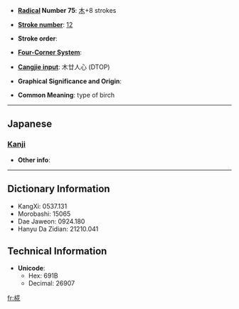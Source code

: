 * '''[[Wiktionary:Chinese radical index| Radical]] Number 75''': [[Wiktionary:Chinese radical index 木|木]]+8 strokes

* '''[[Wiktionary:Chinese total strokes index|Stroke number]]''': [[Wiktionary:Chinese total strokes index 12|12]]

* '''Stroke order''': 

* '''[[Wiktionary:Chinese four corner index|Four-Corner System]]''': 

* '''[[Wiktionary:Chinese Cangjie index|Cangjie input]]''': 木廿人心 (DTOP)

* '''Graphical Significance and Origin''': 

* '''Common Meaning''': type of birch

----

==Japanese==
===[[Kanji]]===
{{kanji|on readings=|kun readings=[[もみじ]] (momiji), [[かば]] (kaba)}}

* '''Other info''':  

----

== Dictionary Information ==

* KangXi: 0537.131
* Morobashi: 15065
* Dae Jaweon: 0924.180
* Hanyu Da Zidian: 21210.041

== Technical Information ==

* '''Unicode''':
** Hex: 691B
** Decimal: 26907

[[fr:椛]]